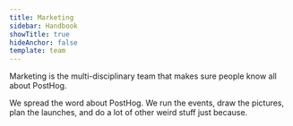 ```yaml
---
title: Marketing
sidebar: Handbook
showTitle: true
hideAnchor: false
template: team
---
```


Marketing is the multi-disciplinary team that makes sure people know all about PostHog. 

We spread the word about PostHog. We run the events, draw the pictures, plan the launches, and do a lot of other weird stuff just because.
